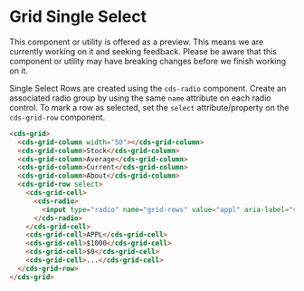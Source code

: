 
<Meta title="Data Grid (Preview)/Single Select" />

# Grid Single Select

<cds-alert-group status="warning" cds-layout="m-b:lg">
  <cds-alert>
    This component or utility is offered as a preview. This means we are currently working on it and seeking feedback.
    Please be aware that this component or utility may have breaking changes before we finish working on it.
  </cds-alert>
</cds-alert-group>

Single Select Rows are created using the `cds-radio` component. Create an associated
radio group by using the same `name` attribute on each radio control. To mark a row
as selected, set the `select` attribute/property on the `cds-grid-row` component.

<Story id="stories-grid--single-select" />

```html
<cds-grid>
  <cds-grid-column width="50"></cds-grid-column>
  <cds-grid-column>Stock</cds-grid-column>
  <cds-grid-column>Average</cds-grid-column>
  <cds-grid-column>Current</cds-grid-column>
  <cds-grid-column>About</cds-grid-column>
  <cds-grid-row select>
    <cds-grid-cell>
      <cds-radio>
        <input type="radio" name="grid-rows" value="appl" aria-label="select appl" />
      </cds-radio>
    </cds-grid-cell>
    <cds-grid-cell>APPL</cds-grid-cell>
    <cds-grid-cell>$1000</cds-grid-cell>
    <cds-grid-cell>$0</cds-grid-cell>
    <cds-grid-cell>...</cds-grid-cell>
  </cds-grid-row>
</cds-grid>
```
